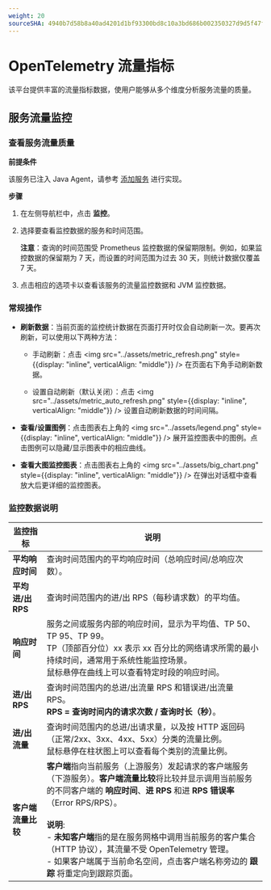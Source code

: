 ```yaml
---
weight: 20
sourceSHA: 4940b7d58b8a40ad4201d1bf93300bd8c10a3bd686b002350327d9d5f47f83a7
---
```


# OpenTelemetry 流量指标

该平台提供丰富的流量指标数据，使用户能够从多个维度分析服务流量的质量。

## 服务流量监控

### 查看服务流量质量

**前提条件**

该服务已注入 Java Agent，请参考 [添加服务](../../microservice/todo-add-otel-service.md) 进行实现。

**步骤**

1. 在左侧导航栏中，点击 **监控**。

2. 选择要查看监控数据的服务和时间范围。

   **注意**：查询的时间范围受 Prometheus 监控数据的保留期限制。例如，如果监控数据的保留期为 7 天，而设置的时间范围为过去 30 天，则统计数据仅覆盖 7 天。

3. 点击相应的选项卡以查看该服务的流量监控数据和 JVM 监控数据。

### 常规操作

- **刷新数据**：当前页面的监控统计数据在页面打开时仅会自动刷新一次。要再次刷新，可以使用以下两种方法：

  - 手动刷新：点击 <img src="../assets/metric_refresh.png" style={{display: "inline", verticalAlign: "middle"}} /> 在页面右下角手动刷新数据。

  - 设置自动刷新（默认关闭）：点击 <img src="../assets/metric_auto_refresh.png" style={{display: "inline", verticalAlign: "middle"}} /> 设置自动刷新数据的时间间隔。

- **查看/设置图例**：点击图表右上角的 <img src="../assets/legend.png" style={{display: "inline", verticalAlign: "middle"}} /> 展开监控图表中的图例。点击图例可以隐藏/显示图表中的相应曲线。

- **查看大图监控图表**：点击图表右上角的 <img src="../assets/big_chart.png" style={{display: "inline", verticalAlign: "middle"}} /> 在弹出对话框中查看放大后更详细的监控图表。

### 监控数据说明

| 监控指标                         | 说明                                                                                                                                                                                                                                                                                                                                                                                                                                                                                                                                                                                                                                 |
|----------------------------------|--------------------------------------------------------------------------------------------------------------------------------------------------------------------------------------------------------------------------------------------------------------------------------------------------------------------------------------------------------------------------------------------------------------------------------------------------------------------------------------------------------------------------------------------------------------------------------------------------------------------------------------|
| **平均响应时间**                 | 查询时间范围内的平均响应时间（总响应时间/总响应次数）。                                                                                                                                                                                                                                                                                                                                                                                                                                                                                                                                                                                                                                      |
| **平均进/出 RPS**                | 查询时间范围内的进/出 RPS（每秒请求数）的平均值。                                                                                                                                                                                                                                                                                                                                                                                                                                                                                                                                                                                                                                            |
| **响应时间**                     | 服务之间或服务内部的响应时间，显示为平均值、TP 50、TP 95、TP 99。<br />TP（顶部百分位）xx 表示 xx 百分比的网络请求所需的最小持续时间，通常用于系统性能监控场景。<br />鼠标悬停在曲线上可以查看特定时段的响应时间。                                                                                                                                                                                                                                                                                                                                                                                                                                |
| **进/出 RPS**                    | 查询时间范围内的总进/出流量 RPS 和错误进/出流量 RPS。<br />**RPS = 查询时间内的请求次数 / 查询时长（秒）**。                                                                                                                                                                                                                                                                                                                                                                                                                                                                                                                                                                        |
| **进/出流量**                    | 查询时间范围内的总进/出请求量，以及按 HTTP 返回码（正常/2xx、3xx、4xx、5xx）分类的流量比例。<br />鼠标悬停在柱状图上可以查看每个类别的流量比例。                                                                                                                                                                                                                                                                                                                                                                                                                                                                                                            |
| **客户端流量比较**               | **客户端**指向当前服务（上游服务）发起请求的客户端服务（下游服务）。**客户端流量比较**将比较并显示调用当前服务的不同客户端的 **响应时间**、**进 RPS** 和进 **RPS 错误率**（Error RPS/RPS）。<br /><br />**说明**:<br />- **未知客户端**指的是在服务网格中调用当前服务的客户集合（HTTP 协议），其流量不受 OpenTelemetry 管理。<br />- 如果客户端属于当前命名空间，点击客户端名称旁边的 **跟踪** 将重定向到跟踪页面。
